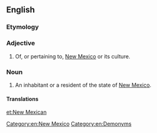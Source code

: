 ==English==

===Etymology===
{{suffix|New Mexico|an}}

===Adjective===
{{en-adj|-}}

# Of, or pertaining to, [[New Mexico]] or its culture.

===Noun===
{{en-noun|head=[[New]] [[Mexican]]}}

# An inhabitant or a resident of the state of [[New Mexico]].

====Translations====
{{trans-top|an inhabitant or a resident of the state of New Mexico}}
{{trans-mid}}
{{trans-bottom}}

[[Category:en:New Mexico]]
[[Category:en:Demonyms]]

[[et:New Mexican]]